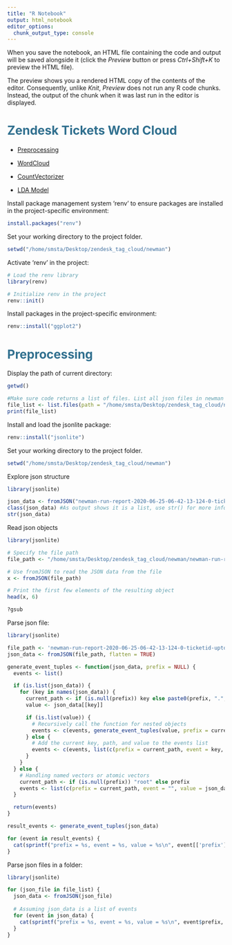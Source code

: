 ```yaml
---
title: "R Notebook"
output: html_notebook
editor_options: 
  chunk_output_type: console
---
```

When you save the notebook, an HTML file containing the code and output will be saved alongside it (click the *Preview* button or press *Ctrl+Shift+K* to preview the HTML file).

The preview shows you a rendered HTML copy of the contents of the editor. Consequently, unlike *Knit*, *Preview* does not run any R code chunks. Instead, the output of the chunk when it was last run in the editor is displayed.

# <font color='#31708f'>Zendesk Tickets Word Cloud</font>

* [Preprocessing](#second-bullet)

* [WordCloud](#third-bullet)

* [CountVectorizer](#fourth-bullet)

* [LDA Model](#fifth-bullet)

Install package management system 'renv' to ensure packages are installed in the project-specific environment:
```r
install.packages("renv")
```

Set your working directory to the project folder.
```r
setwd("/home/smsta/Desktop/zendesk_tag_cloud/newman")
```

Activate 'renv' in the project:
```r
# Load the renv library
library(renv)

# Initialize renv in the project
renv::init()
```


Install packages in the project-specific environment:
```r
renv::install("ggplot2")
```

# <font color='#31708f'>Preprocessing</font>

Display the path of current directory:
```r
getwd()
```

```r
#Make sure code returns a list of files. List all json files in newman folder, sorted in ascending order
file_list <- list.files(path = "/home/smsta/Desktop/zendesk_tag_cloud/newman", pattern = "*.json")
print(file_list)
```

Install and load the jsonlite package:
```r
renv::install("jsonlite")
```

Set your working directory to the project folder.
```r
setwd("/home/smsta/Desktop/zendesk_tag_cloud/newman")
```

Explore json structure
```r
library(jsonlite)

json_data <- fromJSON("newman-run-report-2020-06-25-06-42-13-124-0-ticketid-upto-3000.json", flatten=TRUE)
class(json_data) #As output shows it is a list, use str() for more information
str(json_data)
```

Read json objects
```r
library(jsonlite)

# Specify the file path
file_path <- "/home/smsta/Desktop/zendesk_tag_cloud/newman/newman-run-report-2020-06-25-06-42-13-124-0-ticketid-upto-3000.json"

# Use fromJSON to read the JSON data from the file
x <- fromJSON(file_path)

# Print the first few elements of the resulting object
head(x, 6)
```


```r
?gsub
```


Parse json file:
```r
library(jsonlite)

file_path <- 'newman-run-report-2020-06-25-06-42-13-124-0-ticketid-upto-3000.json'
json_data <- fromJSON(file_path, flatten = TRUE)

generate_event_tuples <- function(json_data, prefix = NULL) {
  events <- list()

  if (is.list(json_data)) {
    for (key in names(json_data)) {
      current_path <- if (is.null(prefix)) key else paste0(prefix, ".", key)
      value <- json_data[[key]]

      if (is.list(value)) {
        # Recursively call the function for nested objects
        events <- c(events, generate_event_tuples(value, prefix = current_path))
      } else {
        # Add the current key, path, and value to the events list
        events <- c(events, list(c(prefix = current_path, event = key, value = value)))
      }
    }
  } else {
    # Handling named vectors or atomic vectors
    current_path <- if (is.null(prefix)) "root" else prefix
    events <- list(c(prefix = current_path, event = "", value = json_data))
  }

  return(events)
}

result_events <- generate_event_tuples(json_data)

for (event in result_events) {
  cat(sprintf("prefix = %s, event = %s, value = %s\n", event[['prefix']], event[['event']], event[['value']]))
}
```

Parse json files in a folder:
```r
library(jsonlite)

for (json_file in file_list) {
  json_data <- fromJSON(json_file)
  
  # Assuming json_data is a list of events
  for (event in json_data) {
    cat(sprintf("prefix = %s, event = %s, value = %s\n", event$prefix, event$event, event$value))
  }
}
```






